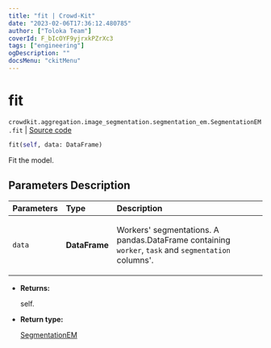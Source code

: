 ```yaml
---
title: "fit | Crowd-Kit"
date: "2023-02-06T17:36:12.480785"
author: ["Toloka Team"]
coverId: F_bIcOYF9yjrxkPZrXc3
tags: ["engineering"]
ogDescription: ""
docsMenu: "ckitMenu"
---
```


# fit
`crowdkit.aggregation.image_segmentation.segmentation_em.SegmentationEM.fit` | [Source code](https://github.com/Toloka/crowd-kit/blob/v1.2.0/crowdkit/aggregation/image_segmentation/segmentation_em.py#L145)

```python
fit(self, data: DataFrame)
```

Fit the model.

## Parameters Description

| Parameters | Type | Description |
| :----------| :----| :-----------|
`data`|**DataFrame**|<p>Workers&#x27; segmentations. A pandas.DataFrame containing `worker`, `task` and `segmentation` columns&#x27;.</p>

* **Returns:**

  self.

* **Return type:**

  [SegmentationEM](/docs-new/crowd-kit/reference/crowdkit.aggregation.image_segmentation.segmentation_em.SegmentationEM)
